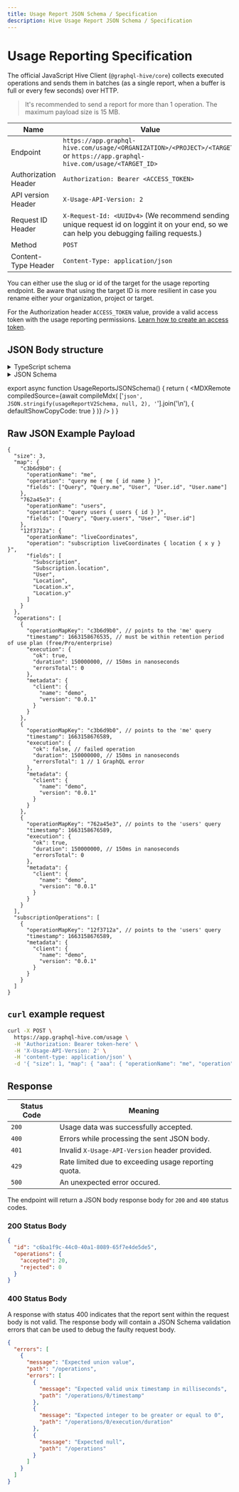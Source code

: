 ```yaml
---
title: Usage Report JSON Schema / Specification
description: Hive Usage Report JSON Schema / Specification
---
```



# Usage Reporting Specification

The official JavaScript Hive Client (`@graphql-hive/core`) collects executed operations and sends
them in batches (as a single report, when a buffer is full or every few seconds) over HTTP.

> It's recommended to send a report for more than 1 operation. The maximum payload size is 15 MB.

| Name                 | Value                                                                                                                                         |
| -------------------- | --------------------------------------------------------------------------------------------------------------------------------------------- |
| Endpoint             | `https://app.graphql-hive.com/usage/<ORGANIZATION>/<PROJECT>/<TARGET>` or `https://app.graphql-hive.com/usage/<TARGET_ID>`                    |
| Authorization Header | `Authorization: Bearer <ACCESS_TOKEN>`                                                                                                        |
| API version Header   | `X-Usage-API-Version: 2`                                                                                                                      |
| Request ID Header    | `X-Request-Id: <UUIDv4>` (We recommend sending a unique request id on loggint it on your end, so we can help you debugging failing requests.) |
| Method               | `POST`                                                                                                                                        |
| Content-Type Header  | `Content-Type: application/json`                                                                                                              |

You can either use the slug or id of the target for the usage reporting endpoint. Be aware that
using the target ID is more resilient in case you rename either your organization, project or
target.

For the Authorization header `ACCESS_TOKEN` value, provide a valid access token with the usage
reporting permissions. [Learn how to create an access token](/docs/management/access-tokens).

## JSON Body structure

<details>
  <summary>TypeScript schema</summary>

```typescript
export interface Report {
  size: number
  map: {
    [k: string]: OperationMapRecord
  }
  operations?: RequestOperation[]
  subscriptionOperations?: SubscriptionOperation[]
}

export interface OperationMapRecord {
  operation: string
  operationName?: string
  /**
   * @minItems 1
   */
  fields: [string, ...string[]]
}

export interface RequestOperation {
  timestamp: number
  operationMapKey: string
  execution: Execution
  metadata?: Metadata
  persistedDocumentHash?: string
}

export interface Execution {
  ok: boolean
  duration: number
  errorsTotal: number
}

export interface SubscriptionOperation {
  timestamp: number
  operationMapKey: string
  metadata?: Metadata
}

export interface Client {
  name: string
  version: string
}

export interface Metadata {
  client?: Client
}
```

</details>

<details>
  <summary>JSON Schema</summary>
  <UsageReportsJSONSchema />
</details>

export async function UsageReportsJSONSchema() {
  return (
    <MDXRemote
      compiledSource={await compileMdx(
        ['```json', JSON.stringify(usageReportV2Schema, null, 2), '```'].join('\n'),
        { defaultShowCopyCode: true }
      )}
    />
  )
}

## Raw JSON Example Payload

```jsonc
{
  "size": 3,
  "map": {
    "c3b6d9b0": {
      "operationName": "me",
      "operation": "query me { me { id name } }",
      "fields": ["Query", "Query.me", "User", "User.id", "User.name"]
    },
    "762a45e3": {
      "operationName": "users",
      "operation": "query users { users { id } }",
      "fields": ["Query", "Query.users", "User", "User.id"]
    },
    "12f3712a": {
      "operationName": "liveCoordinates",
      "operation": "subscription liveCoordinates { location { x y } }",
      "fields": [
        "Subscription",
        "Subscription.location",
        "User",
        "Location",
        "Location.x",
        "Location.y"
      ]
    }
  },
  "operations": [
    {
      "operationMapKey": "c3b6d9b0", // points to the 'me' query
      "timestamp": 1663158676535, // must be within retention period of use plan (free/Pro/enterprise)
      "execution": {
        "ok": true,
        "duration": 150000000, // 150ms in nanoseconds
        "errorsTotal": 0
      },
      "metadata": {
        "client": {
          "name": "demo",
          "version": "0.0.1"
        }
      }
    },
    {
      "operationMapKey": "c3b6d9b0", // points to the 'me' query
      "timestamp": 1663158676589,
      "execution": {
        "ok": false, // failed operation
        "duration": 150000000, // 150ms in nanoseconds
        "errorsTotal": 1 // 1 GraphQL error
      },
      "metadata": {
        "client": {
          "name": "demo",
          "version": "0.0.1"
        }
      }
    },
    {
      "operationMapKey": "762a45e3", // points to the 'users' query
      "timestamp": 1663158676589,
      "execution": {
        "ok": true,
        "duration": 150000000, // 150ms in nanoseconds
        "errorsTotal": 0
      },
      "metadata": {
        "client": {
          "name": "demo",
          "version": "0.0.1"
        }
      }
    }
  ],
  "subscriptionOperations": [
    {
      "operationMapKey": "12f3712a", // points to the 'users' query
      "timestamp": 1663158676589,
      "metadata": {
        "client": {
          "name": "demo",
          "version": "0.0.1"
        }
      }
    }
  ]
}
```

## `curl` example request

```bash
curl -X POST \
  https://app.graphql-hive.com/usage \
  -H 'Authorization: Bearer token-here' \
  -H 'X-Usage-API-Version: 2' \
  -H 'content-type: application/json' \
  -d '{ "size": 1, "map": { "aaa": { "operationName": "me", "operation": "query me { me { id } }", "fields": ["Query", "Query.me", "User", "User.id"] } }, "operations": [{ "operationMapKey" : "c3b6d9b0", "timestamp" : 1663158676535, "execution" : { "ok" : true, "duration" : 150000000, "errorsTotal" : 0 }, "metadata" : { "client" : { "name" : "demo" , "version" : "0.0.1" } } } ] }'
```

## Response

| Status Code | Meaning                                              |
| ----------- | ---------------------------------------------------- |
| `200`       | Usage data was successfully accepted.                |
| `400`       | Errors while processing the sent JSON body.          |
| `401`       | Invalid `X-Usage-API-Version` header provided.       |
| `429`       | Rate limited due to exceeding usage reporting quota. |
| `500`       | An unexpected error occured.                         |

The endpoint will return a JSON body response body for `200` and `400` status codes.

### 200 Status Body

```json filename="Response 200"
{
  "id": "c6ba1f9c-44c0-40a1-8089-65f7e4de5de5",
  "operations": {
    "accepted": 20,
    "rejected": 0
  }
}
```

### 400 Status Body

A response with status 400 indicates that the report sent within the request body is not valid. The
response body will contain a JSON Schema validation errors that can be used to debug the faulty
request body.

```json filename="Response 400"
{
  "errors": [
    {
      "message": "Expected union value",
      "path": "/operations",
      "errors": [
        {
          "message": "Expected valid unix timestamp in milliseconds",
          "path": "/operations/0/timestamp"
        },
        {
          "message": "Expected integer to be greater or equal to 0",
          "path": "/operations/0/execution/duration"
        },
        {
          "message": "Expected null",
          "path": "/operations"
        }
      ]
    }
  ]
}
```
